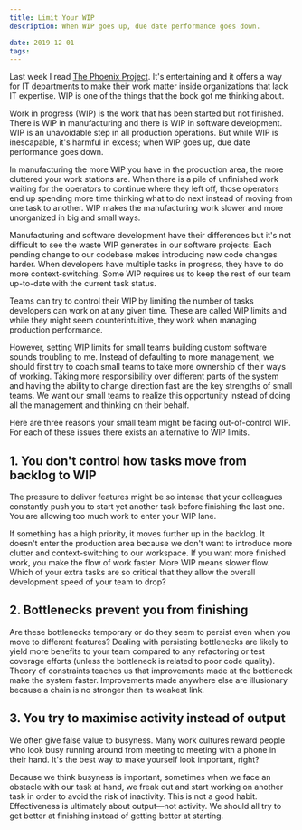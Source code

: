 ```yaml
---
title: Limit Your WIP
description: When WIP goes up, due date performance goes down.

date: 2019-12-01
tags:
---
```


Last week I read [The Phoenix Project](https://www.amazon.com/Phoenix-Project-DevOps-Helping-Business/dp/0988262592). It's entertaining and it offers a way for IT departments to make their work matter inside organizations that lack IT expertise. WIP is one of the things that the book got me thinking about.

Work in progress (WIP) is the work that has been started but not finished. There is WIP in manufacturing and there is WIP in software development. WIP is an unavoidable step in all production operations. But while WIP is inescapable, it's harmful in excess; when WIP goes up, due date performance goes down.

In manufacturing the more WIP you have in the production area, the more cluttered your work stations are. When there is a pile of unfinished work waiting for the operators to continue where they left off, those operators end up spending more time thinking what to do next instead of moving from one task to another. WIP makes the manufacturing work slower and more unorganized in big and small ways.

Manufacturing and software development have their differences but it's not difficult to see the waste WIP generates in our software projects: Each pending change to our codebase makes introducing new code changes harder. When developers have multiple tasks in progress, they have to do more context-switching. Some WIP requires us to keep the rest of our team up-to-date with the current task status.

Teams can try to control their WIP by limiting the number of tasks developers can work on at any given time. These are called WIP limits and while they might seem counterintuitive, they work when managing production performance.

However, setting WIP limits for small teams building custom software sounds troubling to me. Instead of defaulting to more management, we should first try to coach small teams to take more ownership of their ways of working. Taking more responsibility over different parts of the system and having the ability to change direction fast are the key strengths of small teams. We want our small teams to realize this opportunity instead of doing all the management and thinking on their behalf.

Here are three reasons your small team might be facing out-of-control WIP. For each of these issues there exists an alternative to WIP limits.

## 1. You don't control how tasks move from backlog to WIP

The pressure to deliver features might be so intense that your colleagues constantly push you to start yet another task before finishing the last one. You are allowing too much work to enter your WIP lane.

If something has a high priority, it moves further up in the backlog. It doesn't enter the production area because we don't want to introduce more clutter and context-switching to our workspace. If you want more finished work, you make the flow of work faster. More WIP means slower flow. Which of your extra tasks are so critical that they allow the overall development speed of your team to drop?

## 2. Bottlenecks prevent you from finishing

Are these bottlenecks temporary or do they seem to persist even when you move to different features? Dealing with persisting bottlenecks are likely to yield more benefits to your team compared to any refactoring or test coverage efforts (unless the bottleneck is related to poor code quality). Theory of constraints teaches us that improvements made at the bottleneck make the system faster. Improvements made anywhere else are illusionary because a chain is no stronger than its weakest link.

## 3. You try to maximise activity instead of output

We often give false value to busyness. Many work cultures reward people who look busy running around from meeting to meeting with a phone in their hand. It's the best way to make yourself look important, right?

Because we think busyness is important, sometimes when we face an obstacle with our task at hand, we freak out and start working on another task in order to avoid the risk of inactivity. This is not a good habit. Effectiveness is ultimately about output—not activity. We should all try to get better at finishing instead of getting better at starting.
